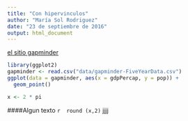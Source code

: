 ```yaml
---
title: "Con hipervinculos"
author: "María Sol Rodriguez"
date: "23 de septiembre de 2016"
output: html_document
---
```


[el sitio gapminder](https://www.gapminder.org/)



```r
library(ggplot2)
gapminder <- read.csv("data/gapminder-FiveYearData.csv")
ggplot(data = gapminder, aes(x = gdpPercap, y = pop)) +
  geom_point()

```
```r
x <- 2 * pi

```


####Algun texto `r  round (x,2)` jjjj

